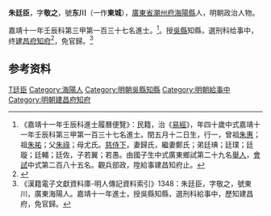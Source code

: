 {{明清人物信息框
| 姓名 = 朱廷臣
| 原名 =
| 圖片名稱= 
| 圖片大小 =
| 圖片說明 = 
| 最高職務 = 建昌府知府
| 國家 = 大明 
| 爵位 =
| 籍貫 = [[廣東省|廣東省]][[潮州府|潮州府]][[海陽縣|海陽縣]]
| 族裔 = 
| 字號 = 字敬之，號东川（一作东城）
| 諡號 =
| 出生日期 = 閏五月十二日
| 出生地點 =
| 逝世日期 = 
| 逝世地點 =
| 墓葬 =
| 配偶 = 歸氏鄭氏
| 親屬 = 曾祖[[朱惠|朱惠]]，祖[[朱祐|朱祐]]，父[[朱祿|朱祿]]，母尤氏
| 出身 =
* 嘉靖十一年壬辰科進士
| 經歷 =
| 著作 =  
}}
'''朱廷臣'''{{BD|1493年||？年||}}，字'''敬之'''，號'''东川'''（一作'''東城'''），[[廣東省|廣東省]][[潮州府|潮州府]][[海陽縣|海陽縣]]人，明朝政治人物。

嘉靖十一年壬辰科第三甲第一百三十七名進士。<ref>《嘉靖十一年壬辰科進士履曆便覽》：民籍，治《[[易經|易經]]》，年四十歲中式嘉靖十一年壬辰科第三甲第一百三十七名進士。閏五月十二日生，行一，曾祖[[朱惠|朱惠]]；祖[[朱祐|朱祐]]；父[[朱祿|朱祿]]；母尤氏。[[慈侍下|慈侍下]]，妻歸氏，繼妻鄭氏；弟廷琠；廷璞；廷璇；廷輔；廷佐，子若翼；若愚。由國子生中式廣東鄉試第二十九名[[舉人|舉人]]，[[會試|會試]]中式第二百八十五名。觀兵部政，陞給事建昌知府止。</ref>。授[[吳縣|吳縣]]知縣，選刑科给事中，终[[建昌府|建昌府]][[知府|知府]]<ref>{{cite news|title=明朝潮州府文进士名录|url=http://zt.czonline.net/2010wenhua/txcr/chaorendongtai/kejiao/2010-12-02/31625.html|accessdate=2013-08-07|newspaper=潮州热线|archive-url=https://web.archive.org/web/20131004220414/http://zt.czonline.net/2010wenhua/txcr/chaorendongtai/kejiao/2010-12-02/31625.html|archive-date=2013-10-04|dead-url=yes}}</ref>，免官歸。<ref>《漢籍電子文獻資料庫-明人傳記資料索引》1348：朱廷臣，字敬之，號東川，廣東海陽人。嘉靖十一年進士，授吳縣知縣，選刑科給事中，歷知建昌府，免官歸。</ref>

== 参考资料 ==
{{reflist}}

{{嘉靖十一年壬辰科殿试金榜}}

{{Authority control}}
{{DEFAULTSORT:Zhu朱}}
[[Category:朱姓|T廷臣]]
[[Category:海陽人|Category:海陽人]]
[[Category:明朝吳縣知縣|Category:明朝吳縣知縣]]
[[Category:明朝給事中|Category:明朝給事中]]
[[Category:明朝建昌府知府|Category:明朝建昌府知府]]


{{明朝人物小作品}}